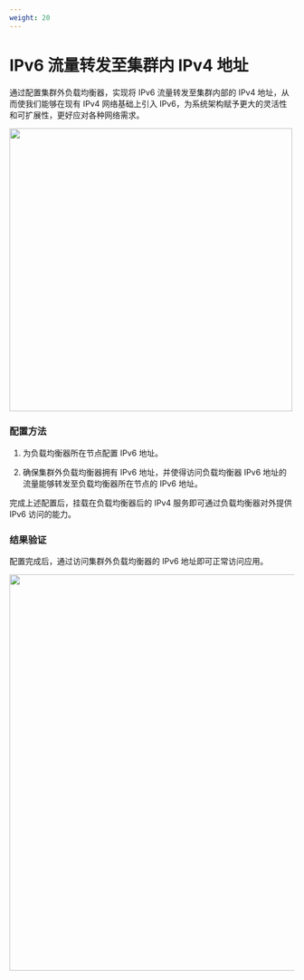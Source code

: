 ```yaml
---
weight: 20
---
```


# IPv6 流量转发至集群内 IPv4 地址

通过配置集群外负载均衡器，实现将 IPv6 流量转发至集群内部的 IPv4 地址，从而使我们能够在现有 IPv4 网络基础上引入 IPv6，为系统架构赋予更大的灵活性和可扩展性，更好应对各种网络需求。

<img src="../assets/albipv6.png" width = "500"/>

### 配置方法

1. 为负载均衡器所在节点配置 IPv6 地址。

2. 确保集群外负载均衡器拥有 IPv6 地址，并使得访问负载均衡器 IPv6 地址的流量能够转发至负载均衡器所在节点的 IPv6 地址。

完成上述配置后，挂载在负载均衡器后的 IPv4 服务即可通过负载均衡器对外提供 IPv6 访问的能力。


### 结果验证

配置完成后，通过访问集群外负载均衡器的 IPv6 地址即可正常访问应用。

<img src="../assets/albipv6ipv4.png" width = "700"/>
